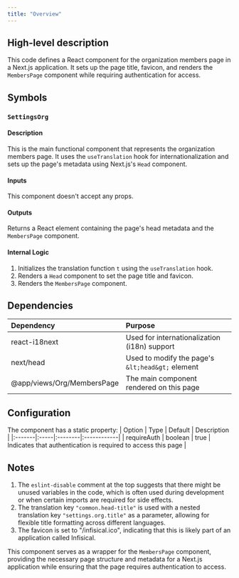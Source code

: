 ```yaml
---
title: "Overview"
---
```


## High-level description
This code defines a React component for the organization members page in a Next.js application. It sets up the page title, favicon, and renders the `MembersPage` component while requiring authentication for access.

## Symbols

### `SettingsOrg`
#### Description
This is the main functional component that represents the organization members page. It uses the `useTranslation` hook for internationalization and sets up the page's metadata using Next.js's `Head` component.

#### Inputs
This component doesn't accept any props.

#### Outputs
Returns a React element containing the page's head metadata and the `MembersPage` component.

#### Internal Logic
1. Initializes the translation function `t` using the `useTranslation` hook.
2. Renders a `Head` component to set the page title and favicon.
3. Renders the `MembersPage` component.

## Dependencies
| Dependency | Purpose |
|:-----------|:--------|
| react-i18next | Used for internationalization (i18n) support |
| next/head | Used to modify the page's `&lt;head&gt;` element |
| @app/views/Org/MembersPage | The main component rendered on this page |

## Configuration
The component has a static property:
| Option | Type | Default | Description |
|:-------|:-----|:--------|:------------|
| requireAuth | boolean | true | Indicates that authentication is required to access this page |

## Notes
1. The `eslint-disable` comment at the top suggests that there might be unused variables in the code, which is often used during development or when certain imports are required for side effects.
2. The translation key `"common.head-title"` is used with a nested translation key `"settings.org.title"` as a parameter, allowing for flexible title formatting across different languages.
3. The favicon is set to "/infisical.ico", indicating that this is likely part of an application called Infisical.

This component serves as a wrapper for the `MembersPage` component, providing the necessary page structure and metadata for a Next.js application while ensuring that the page requires authentication to access.
